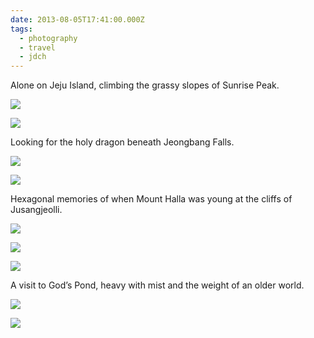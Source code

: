 ```yaml
---
date: 2013-08-05T17:41:00.000Z
tags:
  - photography
  - travel
  - jdch
---
```

Alone on Jeju Island, climbing the grassy slopes of Sunrise Peak.

![](../../assets/photos/20130804-IMG_8930.jpg)

![](../../assets/photos/20130804-IMG_8994.jpg)

Looking for the holy dragon beneath Jeongbang Falls.

![](../../assets/photos/20130804-IMG_9012.jpg)

![](../../assets/photos/20130804-IMG_9040.jpg)

Hexagonal memories of when Mount Halla was young at the cliffs of Jusangjeolli.

![](../../assets/photos/20130805-IMG_9211.jpg)

![](../../assets/photos/20130805-IMG_9214.jpg)

![](../../assets/photos/20130804-IMG_9106.jpg)

A visit to God’s Pond, heavy with mist and the weight of an older world.

![](../../assets/photos/20130805-IMG_9244.jpg)

![](../../assets/photos/20130805-IMG_9267.jpg)
